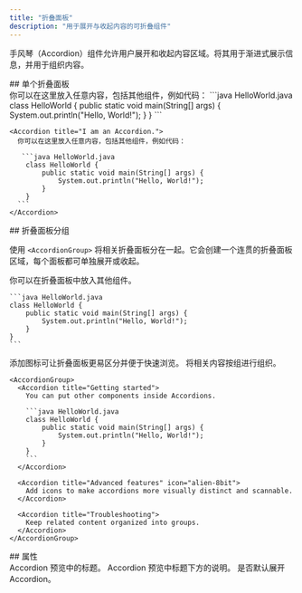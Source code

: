 ```yaml
---
title: "折叠面板"
description: "用于展开与收起内容的可折叠组件"
---
```



手风琴（Accordion）组件允许用户展开和收起内容区域。将其用于渐进式展示信息，并用于组织内容。

<div id="single-accordion">
  ## 单个折叠面板
</div>

<Accordion title="I am an Accordion.">
  你可以在这里放入任意内容，包括其他组件，例如代码：
   ```java HelloWorld.java
    class HelloWorld {
        public static void main(String[] args) {
            System.out.println("Hello, World!");
        }
    }
    ```
</Accordion>

````mdx Accordion example
<Accordion title="I am an Accordion.">
  你可以在这里放入任意内容，包括其他组件，例如代码：

   ```java HelloWorld.java
    class HelloWorld {
        public static void main(String[] args) {
            System.out.println("Hello, World!");
        }
    }
  ```
</Accordion>
````

<div id="accordion-groups">
  ## 折叠面板分组
</div>

使用 `<AccordionGroup>` 将相关折叠面板分在一起。它会创建一个连贯的折叠面板区域，每个面板都可单独展开或收起。

<AccordionGroup>
  <Accordion title="快速开始">
    你可以在折叠面板中放入其他组件。

    ```java HelloWorld.java
    class HelloWorld {
        public static void main(String[] args) {
            System.out.println("Hello, World!");
        }
    }
    ```
  </Accordion>

  <Accordion title="高级功能" icon="bot">
    添加图标可让折叠面板更易区分并便于快速浏览。
  </Accordion>
  
  <Accordion title="故障排查">
    将相关内容按组进行组织。
  </Accordion>
</AccordionGroup>

````mdx Accordion Group Example
<AccordionGroup>
  <Accordion title="Getting started">
    You can put other components inside Accordions.

    ```java HelloWorld.java
    class HelloWorld {
        public static void main(String[] args) {
            System.out.println("Hello, World!");
        }
    }
    ```
  </Accordion>

  <Accordion title="Advanced features" icon="alien-8bit">
    Add icons to make accordions more visually distinct and scannable.
  </Accordion>

  <Accordion title="Troubleshooting">
    Keep related content organized into groups.
  </Accordion>
</AccordionGroup>
````

<div id="properties">
  ## 属性
</div>

<ResponseField name="title" type="string" required>
  Accordion 预览中的标题。
</ResponseField>

<ResponseField name="description" type="string">
  Accordion 预览中标题下方的说明。
</ResponseField>

<ResponseField name="defaultOpen" type="boolean" default="false">
  是否默认展开 Accordion。
</ResponseField>

<IconsOptional />
